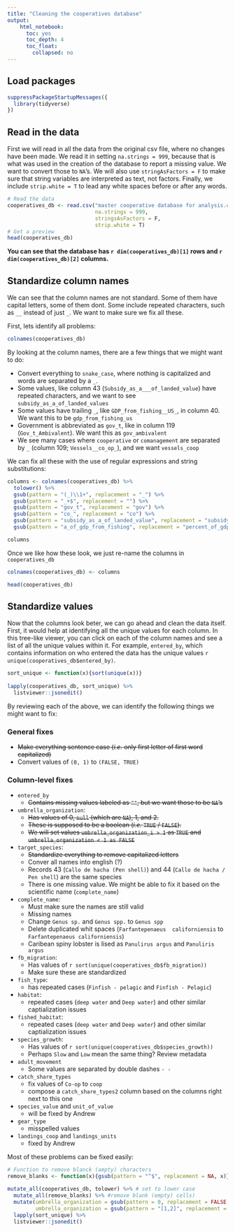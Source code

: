 ```yaml
---
title: "Cleaning the cooperatives database"
output:
    html_notebook:
      toc: yes
      toc_depth: 4
      toc_float:
        collapsed: no
---
```


## Load packages

```r
suppressPackageStartupMessages({
  library(tidyverse)
})
```



## Read in the data

First we will read in all the data from the original csv file, where no changes have been made. We read it in setting `na.strings = 999`, because that is what was used in the creation of the database to report a missing value. We want to convert those to `NA`'s. We will also use `stringAsFactors = F` to make sure that string variables are interpreted as text, not factors. Finally, we include `strip.white = T` to lead any white spaces before or after any words.

```r
# Read the data
cooperatives_db <- read.csv("master cooperative database for analysis.csv",
                            na.strings = 999,
                            stringsAsFactors = F,
                            strip.white = T)
# Get a preview
head(cooperatives_db)
```

**You can see that the database has `r dim(cooperatives_db)[1]` rows and `r dim(cooperatives_db)[2]` columns.**

## Standardize column names

We can see that the column names are not standard. Some of them have capital letters, some of them dont. Some include repeated characters, such as `__` instead of just `_`. We want to make sure we fix all these.

First, lets identify all problems:

```r
colnames(cooperatives_db)
```

By looking at the column names, there are a few things that we might want to do:

- Convert everything to `snake_case`, where nothing is capitalized and words are separated by a `_`.
- Some values, like column 43 (`Subsidy_as_a___of_landed_value`) have repeated characters, and we want to see `subsidy_as_a_of_landed_values`
- Some values have trailing `_`, like `GDP_from_fishing__US_`, in column 40. We want this to be `gdp_from_fishing_us`
- Government is abbreviated as `gov_t`, like in column 119 (`Gov_t_Ambivalent`). We want this as `gov_ambivalent`
- We see many cases where `cooperative` or `comanagement` are separated by `_` (column 109; `Vessels__co_op_`), and we want `vessels_coop`

We can fix all these with the use of regular expressions and string substitutions:

```r
columns <- colnames(cooperatives_db) %>%
  tolower() %>%
  gsub(pattern = "(_)\\1+", replacement = "_") %>% 
  gsub(pattern = "_+$", replacement = "") %>% 
  gsub(pattern = "gov_t", replacement = "gov") %>% 
  gsub(pattern = "co_", replacement = "co") %>% 
  gsub(pattern = "subsidy_as_a_of_landed_value", replacement = "subsidy_as_a_percent_of_landed_value") %>% 
  gsub(pattern = "a_of_gdp_from_fishing", replacement = "percent_of_gdp_from_fishing")

columns
```

Once we like how these look, we just re-name the columns in `cooperatives_db`

```r
colnames(cooperatives_db) <- columns

head(cooperatives_db)
```

## Standardize values

Now that the columns look beter, we can go ahead and clean the data itself. First, it would help at identifying all the unique values for each column. In this tree-like viewer, you can click on each of the column names and see a list of all the unique values within it. For example, `entered_by`, which contains information on who entered the data has the unique values `r unique(cooperatives_db$entered_by)`.

```r
sort_unique <- function(x){sort(unique(x))}
 
lapply(cooperatives_db, sort_unique) %>% 
  listviewer::jsonedit()
```

By reviewing each of the above, we can identify the following things we might want to fix:

### General fixes

- ~~Make everything sentence case (*i.e.* only first letter of first word capitalized)~~
- Convert values of `(0, 1)` to `(FALSE, TRUE)`

### Column-level fixes

- `entered_by`
    - ~~Contains missing values labeled as `""`, but we want those to be `NA`'s~~
- `umbrella_organization`:
    - ~~Has values of 0, `null` (which are `NA`), 1, and 2.~~
    - ~~These is supposed to be a boolean (*i.e.* `TRUE` / `FALSE`).~~
    - ~~We will set values `umbrella_organization_i > 1` as `TRUE` and `umbrella_organization < 1 as FALSE`~~
- `target_species`:
    - ~~Standardize everything to remove capitalized letters~~
    - Conver all names into english (?)
    - Records 43 (`Callo de hacha (Pen shell)`) and 44 (`Callo de hacha / Pen shell`) are the same species
    - There is one missing value. We might be able to fix it based on the scientific name (`complete_name`)
- `complete_name`:
    - Must make sure the names are still valid
    - Missing names
    - Change `Genus sp.` and `Genus spp.` to `Genus spp`
    - Delete duplicated whit spaces (`Farfantepenaeus  californiensis` to `Farfantepenaeus californiensis`)
    - Caribean spiny lobster is lised as `Panulirus argus` and `Panuliris argus`
- `fb_migration`:
    - Has values of `r sort(unique(cooperatives_db$fb_migration))`
    - Make sure these are standardized
- `fish_type`:
    - has repeated cases (`Finfish - pelagic` and `Finfish - Pelagic`)
- `habitat`:
    - repeated cases (`deep water` and `Deep water`) and other similar captialization issues
- `fished_habitat`:
    - repeated cases (`deep water` and `Deep water`) and other similar captialization issues
- `species_growth`:
    - Has values of `r sort(unique(cooperatives_db$species_growth))`
    - Perhaps `Slow` and `Low` mean the same thing? Review metadata
- `adult_movement`
    - Some values are separated by double dashes `- -`
- `catch_share_types`
    - fix values of `Co-op` to `coop`
    - compose a `catch_share_types2` column based on the columns right next to this one
- `species_value` and `unit_of_value`
    - will be fixed by Andrew
- `gear_type`
    - misspelled values
- `landings_coop` and `landings_units`
    - fixed by Andrew

Most of these problems can be fixed easily:

```r
# Function to remove blanck (ampty) characters
remove_blanks <- function(x){gsub(pattern = "^$", replacement = NA, x)}

mutate_all(cooperatives_db, tolower) %>% # set to lower case
  mutate_all(remove_blanks) %>% #remove blank (empty) cells)
  mutate(umbrella_organization = gsub(pattern = 0, replacement = FALSE, x = umbrella_organization),
         umbrella_organization = gsub(pattern = "[1,2]", replacement = TRUE, x = umbrella_organization)) %>% 
  lapply(sort_unique) %>% 
  listviewer::jsonedit()
```

















